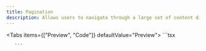 ```yaml
---
title: Pagination
description: Allows users to navigate through a large set of content divided into discrete pages.
---
```



<Tabs items={["Preview", "Code"]} defaultValue="Preview">
   <Tab value="Preview" className="not-prose">
           <Pagination
            page={1}
            limit={10}
            count={199}
            type="default"
            maxDisplay={4}
           />
   </Tab>
   <Tab value="Code">
       ```tsx 

       
       ```
   </Tab>
</Tabs>